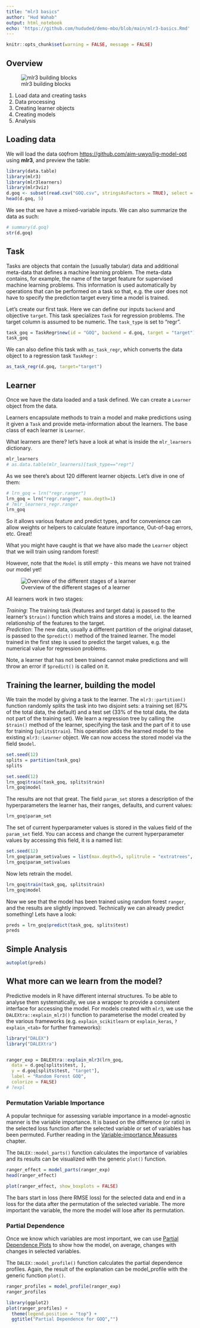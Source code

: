 ```yaml
---
title: "mlr3 basics"
author: "Hud Wahab"
output: html_notebook
echo: 'https://github.com/hududed/demo-mbo/blob/main/mlr3-basics.Rmd'
---
```


```r
knitr::opts_chunk$set(warning = FALSE, message = FALSE) 
```

## Overview

![mlr3 building blocks](ml_abstraction.svg){#fig-resample}

1.  Load data and creating tasks
2.  Data processing
3.  Creating learner objects
4.  Creating models
5.  Analysis

## Loading data

We will load the data `GOQ`from <https://github.com/aim-uwyo/lig-model-opt> using **mlr3**, and preview the table:

```r
library(data.table)
library(mlr3)
library(mlr3learners)
library(mlr3viz)
d.goq <- subset(read.csv("GOQ.csv", stringsAsFactors = TRUE), select = -c(campaign, initial))
head(d.goq, 5)
```

We see that we have a mixed-variable inputs. We can also summarize the data as such:

```r
# summary(d.goq)
str(d.goq)
```

## Task

Tasks are objects that contain the (usually tabular) data and additional meta-data that defines a machine learning problem. The meta-data contains, for example, the name of the target feature for supervised machine learning problems. This information is used automatically by operations that can be performed on a task so that, e.g. the user does not have to specify the prediction target every time a model is trained.

Let's create our first task. Here we can define our inputs `backend` and objective `target`. This task specializes `Task` for regression problems. The target column is assumed to be numeric. The `task_type` is set to "regr".

```r
task_goq = TaskRegr$new(id = "GOQ", backend = d.goq, target = "target")
task_goq
```

We can also define this task with `as_task_regr`, which converts the data object to a regression task `TaskRegr` :

```r
as_task_regr(d.goq, target="target")
```

## Learner

Once we have the data loaded and a task defined. We can create a `Learner` object from the data.

Learners encapsulate methods to train a model and make predictions using it given a `Task` and provide meta-information about the learners. The base class of each learner is `Learner`.

What learners are there? let's have a look at what is inside the `mlr_learners` dictionary.

```r
mlr_learners
# as.data.table(mlr_learners)[task_type=="regr"]

```

As we see there's about 120 different learner objects. Let's dive in one of them:

```r
# lrn_goq = lrn("regr.ranger")
lrn_goq = lrn("regr.ranger", max.depth=1)
# ?mlr_learners_regr.ranger
lrn_goq
```

So it allows various feature and predict types, and for convenience can allow weights or helpers to calculate feature importance, Out-of-bag errors, etc. Great!

What you might have caught is that we have also made the `Learner` object that we will train using random forest!

However, note that the `Model` is still empty - this means we have not trained our model yet!

![Overview of the different stages of a learner](learner.svg){#fig-learner}

All learners work in two stages:

*Training*: The training task (features and target data) is passed to the learner's `$train()` function which trains and stores a model, i.e. the learned relationship of the features to the target.\
*Prediction*: The new data, usually a different partition of the original dataset, is passed to the `$predict()` method of the trained learner. The model trained in the first step is used to predict the target values, e.g. the numerical value for regression problems.

Note, a learner that has not been trained cannot make predictions and will throw an error if `$predict()` is called on it.

## Training the learner, building the model

We train the model by giving a task to the learner. The `mlr3::partition()` function randomly splits the task into two disjoint sets: a training set (67% of the total data, the default) and a test set (33% of the total data, the data not part of the training set). We learn a regression tree by calling the `$train()` method of the learner, specifying the task and the part of it to use for training (`splits$train`). This operation adds the learned model to the existing `mlr3::Learner` object. We can now access the stored model via the field `$model`.

```r
set.seed(12)
splits = partition(task_goq)
splits
```

```r
set.seed(12)
lrn_goq$train(task_goq, splits$train)
lrn_goq$model
```

The results are not that great. The field `param_set` stores a description of the hyperparameters the learner has, their ranges, defaults, and current values:

```r
lrn_goq$param_set
```

The set of current hyperparameter values is stored in the values field of the `param_set` field. You can access and change the current hyperparameter values by accessing this field, it is a named list:

```r
set.seed(12)
lrn_goq$param_set$values = list(max.depth=5, splitrule = "extratrees", num.random.splits=5)
lrn_goq$param_set$values
```

Now lets retrain the model.

```r
lrn_goq$train(task_goq, splits$train)
lrn_goq$model
```

Now we see that the model has been trained using random forest `ranger`, and the results are slightly improved. Technically we can already predict something! Lets have a look:

```r
preds = lrn_goq$predict(task_goq, splits$test)
preds
```

## Simple Analysis

```r
autoplot(preds)
```

## What more can we learn from the model?

Predictive models in R have different internal structures. To be able to analyse them systematically, we use a wrapper to provide a consistent interface for accessing the model. For models created with `mlr3`, we use the `DALEXtra::explain_mlr3()` function to parameterise the model created by the various frameworks (e.g. `explain_scikitlearn` or `explain_keras`, `?explain_<tab>` for further frameworks):

```r
library("DALEX")
library("DALEXtra")


ranger_exp = DALEXtra::explain_mlr3(lrn_goq,
  data = d.goq[splits$test, ],
  y = d.goq[splits$test, "target"],
  label = "Random Forest GOQ",
  colorize = FALSE)
# ?expl
```

### Permutation Variable Importance

A popular technique for assessing variable importance in a model-agnostic manner is the variable importance. It is based on the difference (or ratio) in the selected loss function after the selected variable or set of variables has been permuted. Further reading in the [Variable-importance Measures](https://ema.drwhy.ai/featureImportance.html) chapter.

The `DALEX::model_parts()` function calculates the importance of variables and its results can be visualized with the generic `plot()` function.

```r
ranger_effect = model_parts(ranger_exp)
head(ranger_effect)
```

```r
plot(ranger_effect, show_boxplots = FALSE) 
```

The bars start in loss (here RMSE loss) for the selected data and end in a loss for the data after the permutation of the selected variable. The more important the variable, the more the model will lose after its permutation.

### Partial Dependence

Once we know which variables are most important, we can use [Partial Dependence Plots](https://ema.drwhy.ai/partialDependenceProfiles.html) to show how the model, on average, changes with changes in selected variables.

The `DALEX::model_profile()` function calculates the partial dependence profiles. Again, the result of the explanation can be model_profile with the generic function `plot()`.

```r
ranger_profiles = model_profile(ranger_exp)
ranger_profiles
```

```r
library(ggplot2)
plot(ranger_profiles) + 
  theme(legend.position = "top") + 
  ggtitle("Partial Dependence for GOQ","")
```
